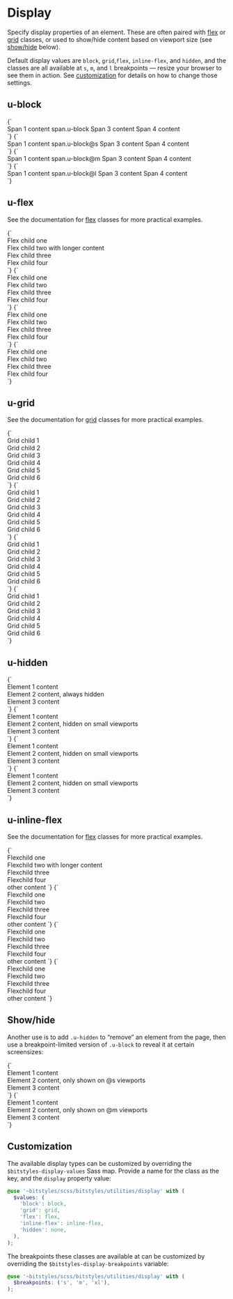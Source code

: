 
<Meta title="Utilities/display" />

# Display

Specify display properties of an element. These are often paired with [flex](/docs/utilities-flex--flex-with-grow-1-child) or [grid](/docs/utilities-grid--u-grid) classes, or used to show/hide content based on viewport size (see [show/hide](#showhide) below).

Default display values are `block`, `grid`,`flex`, `inline-flex`, and `hidden`, and the classes are all available at `s`, `m`, and `l` breakpoints — resize your browser to see them in action. See [customization](#customization) for details on how to change those settings.

## u-block

<Canvas isColumn>
  <Story name="u-block">
    {`
      <div class="u-bg-gray-10 u-padding-m">
        <span class="u-bg-background u-padding-xs">Span 1 content</span>
        <span class="u-block u-bg-background u-padding-xs">span.u-block</span>
        <span class="u-bg-background u-padding-xs">Span 3 content</span>
        <span class="u-bg-background u-padding-xs">Span 4 content</span>
      </div>
    `}
  </Story>
</Canvas>

<Canvas isColumn>
  <Story name="u-block@s">
    {`
      <div class="u-bg-gray-10 u-padding-m">
        <span class="u-bg-background u-padding-xs">Span 1 content</span>
        <span class="u-block@s u-bg-background u-padding-xs">span.u-block@s</span>
        <span class="u-bg-background u-padding-xs">Span 3 content</span>
        <span class="u-bg-background u-padding-xs">Span 4 content</span>
      </div>
    `}
  </Story>
  <Story name="u-block@m">
    {`
      <div class="u-bg-gray-10 u-padding-m">
        <span class="u-bg-background u-padding-xs">Span 1 content</span>
        <span class="u-block@m u-bg-background u-padding-xs">span.u-block@m</span>
        <span class="u-bg-background u-padding-xs">Span 3 content</span>
        <span class="u-bg-background u-padding-xs">Span 4 content</span>
      </div>
    `}
  </Story>
  <Story name="u-block@l">
    {`
      <div class="u-bg-gray-10 u-padding-m">
        <span class="u-bg-background u-padding-xs">Span 1 content</span>
        <span class="u-block@l u-bg-background u-padding-xs">span.u-block@l</span>
        <span class="u-bg-background u-padding-xs">Span 3 content</span>
        <span class="u-bg-background u-padding-xs">Span 4 content</span>
      </div>
    `}
  </Story>
</Canvas>

## u-flex

See the documentation for [flex](/docs/utilities-flex--flex-with-grow-1-child) classes for more practical examples.

<Canvas isColumn>
  <Story name="u-flex">
    {`
      <div class="u-flex u-padding-m u-bg-gray-10">
        <div class="a-card u-bg-background">Flex child one</div>
        <div class="a-card u-bg-background">Flex child two with longer content</div>
        <div class="a-card u-bg-background">Flex child three</div>
        <div class="a-card u-bg-background">Flex child four</div>
      </div>
    `}
  </Story>
</Canvas>

<Canvas isColumn>
  <Story name="u-flex@s">
    {`
      <div class="u-flex@s u-padding-m u-bg-gray-10">
        <div class="a-card u-bg-background">Flex child one</div>
        <div class="a-card u-bg-background">Flex child two</div>
        <div class="a-card u-bg-background">Flex child three</div>
        <div class="a-card u-bg-background">Flex child four</div>
      </div>
    `}
  </Story>
  <Story name="u-flex@m">
    {`
      <div class="u-flex@m u-padding-m u-bg-gray-10">
        <div class="a-card u-bg-background">Flex child one</div>
        <div class="a-card u-bg-background">Flex child two</div>
        <div class="a-card u-bg-background">Flex child three</div>
        <div class="a-card u-bg-background">Flex child four</div>
      </div>
    `}
  </Story>
  <Story name="u-flex@l">
    {`
      <div class="u-flex@l u-padding-m u-bg-gray-10">
        <div class="a-card u-bg-background">Flex child one</div>
        <div class="a-card u-bg-background">Flex child two</div>
        <div class="a-card u-bg-background">Flex child three</div>
        <div class="a-card u-bg-background">Flex child four</div>
      </div>
    `}
  </Story>
</Canvas>

## u-grid

See the documentation for [grid](/docs/utilities-grid--u-grid) classes for more practical examples.

<Canvas isColumn>
  <Story name="u-grid">
    {`
      <div class="u-grid u-gap-m u-padding-m u-bg-gray-10">
        <div class="u-bg-background u-padding-m a-card">Grid child 1</div>
        <div class="u-bg-background u-padding-m a-card">Grid child 2</div>
        <div class="u-bg-background u-padding-m a-card">Grid child 3</div>
        <div class="u-bg-background u-padding-m a-card">Grid child 4</div>
        <div class="u-bg-background u-padding-m a-card">Grid child 5</div>
        <div class="u-bg-background u-padding-m a-card">Grid child 6</div>
      </div>
    `}
  </Story>
</Canvas>

<Canvas isColumn>
  <Story name="u-grid@s">
    {`
      <div class="u-grid@s u-gap-m u-padding-m u-bg-gray-10">
        <div class="u-bg-background u-padding-m a-card">Grid child 1</div>
        <div class="u-bg-background u-padding-m a-card">Grid child 2</div>
        <div class="u-bg-background u-padding-m a-card">Grid child 3</div>
        <div class="u-bg-background u-padding-m a-card">Grid child 4</div>
        <div class="u-bg-background u-padding-m a-card">Grid child 5</div>
        <div class="u-bg-background u-padding-m a-card">Grid child 6</div>
      </div>
    `}
  </Story>
  <Story name="u-grid@m">
    {`
      <div class="u-grid@m u-gap-m u-padding-m u-bg-gray-10">
        <div class="u-bg-background u-padding-m a-card">Grid child 1</div>
        <div class="u-bg-background u-padding-m a-card">Grid child 2</div>
        <div class="u-bg-background u-padding-m a-card">Grid child 3</div>
        <div class="u-bg-background u-padding-m a-card">Grid child 4</div>
        <div class="u-bg-background u-padding-m a-card">Grid child 5</div>
        <div class="u-bg-background u-padding-m a-card">Grid child 6</div>
      </div>
    `}
  </Story>
  <Story name="u-grid@l">
    {`
      <div class="u-grid@l u-gap-m u-padding-m u-bg-gray-10">
        <div class="u-bg-background u-padding-m a-card">Grid child 1</div>
        <div class="u-bg-background u-padding-m a-card">Grid child 2</div>
        <div class="u-bg-background u-padding-m a-card">Grid child 3</div>
        <div class="u-bg-background u-padding-m a-card">Grid child 4</div>
        <div class="u-bg-background u-padding-m a-card">Grid child 5</div>
        <div class="u-bg-background u-padding-m a-card">Grid child 6</div>
      </div>
    `}
  </Story>
</Canvas>

## u-hidden

<Canvas isColumn>
  <Story name="u-hidden">
    {`
      <div class="u-gap-m u-padding-m u-bg-gray-10">
        <div class="u-bg-background u-padding-m a-card">Element 1 content</div>
        <div class="u-hidden u-bg-background u-padding-m a-card">Element 2 content, always hidden</div>
        <div class="u-bg-background u-padding-m a-card">Element 3 content</div>
      </div>
    `}
  </Story>
</Canvas>

<Canvas isColumn>
  <Story name="u-hidden@s">
    {`
      <div class="u-gap-m u-padding-m u-bg-gray-10">
        <div class="u-bg-background u-padding-m a-card">Element 1 content</div>
        <div class="u-hidden@s u-bg-background u-padding-m a-card">Element 2 content, hidden on small viewports</div>
        <div class="u-bg-background u-padding-m a-card">Element 3 content</div>
      </div>
    `}
  </Story>
  <Story name="u-hidden@m">
    {`
      <div class="u-gap-m u-padding-m u-bg-gray-10">
        <div class="u-bg-background u-padding-m a-card">Element 1 content</div>
        <div class="u-hidden@m u-bg-background u-padding-m a-card">Element 2 content, hidden on small viewports</div>
        <div class="u-bg-background u-padding-m a-card">Element 3 content</div>
      </div>
    `}
  </Story>
  <Story name="u-hidden@l">
    {`
      <div class="u-gap-m u-padding-m u-bg-gray-10">
        <div class="u-bg-background u-padding-m a-card">Element 1 content</div>
        <div class="u-hidden@l u-bg-background u-padding-m a-card">Element 2 content, hidden on small viewports</div>
        <div class="u-bg-background u-padding-m a-card">Element 3 content</div>
      </div>
    `}
  </Story>
</Canvas>

## u-inline-flex

See the documentation for [flex](/docs/utilities-flex--flex-with-grow-1-child) classes for more practical examples.

<Canvas isColumn>
  <Story name="u-inline-flex">
    {`
      <div class="u-inline-flex u-padding-m u-bg-gray-10">
        <div class="a-card u-bg-background">Flexchild one</div>
        <div class="a-card u-bg-background">Flexchild two with longer content</div>
        <div class="a-card u-bg-background">Flexchild three</div>
        <div class="a-card u-bg-background">Flexchild four</div>
      </div>
      other content
    `}
  </Story>
</Canvas>

<Canvas isColumn>
  <Story name="u-inline-flex@s">
    {`
      <div class="u-inline-flex@s u-padding-m u-bg-gray-10">
        <div class="a-card u-bg-background">Flexchild one</div>
        <div class="a-card u-bg-background">Flexchild two</div>
        <div class="a-card u-bg-background">Flexchild three</div>
        <div class="a-card u-bg-background">Flexchild four</div>
      </div>
      other content
    `}
  </Story>
  <Story name="u-inline-flex@m">
    {`
      <div class="u-inline-flex@m u-padding-m u-bg-gray-10">
        <div class="a-card u-bg-background">Flexchild one</div>
        <div class="a-card u-bg-background">Flexchild two</div>
        <div class="a-card u-bg-background">Flexchild three</div>
        <div class="a-card u-bg-background">Flexchild four</div>
      </div>
      other content
    `}
  </Story>
  <Story name="u-inline-flex@l">
    {`
      <div class="u-inline-flex@l u-padding-m u-bg-gray-10">
        <div class="a-card u-bg-background">Flexchild one</div>
        <div class="a-card u-bg-background">Flexchild two</div>
        <div class="a-card u-bg-background">Flexchild three</div>
        <div class="a-card u-bg-background">Flexchild four</div>
      </div>
      other content
    `}
  </Story>
</Canvas>

## Show/hide

Another use is to add `.u-hidden` to “remove” an element from the page, then use a breakpoint-limited version of `.u-block` to reveal it at certain screensizes:

<Canvas isColumn>
  <Story name="Show only @s">
    {`
      <div class="u-inline-flex@l u-padding-m u-bg-gray-10">
        <div class="a-card u-bg-background">Element 1 content</div>
        <div class="u-hidden u-block@s a-card u-bg-background">Element 2 content, only shown on @s viewports</div>
        <div class="a-card u-bg-background">Element 3 content</div>
      </div>
    `}
  </Story>
  <Story name="Show only @m">
    {`
      <div class="u-inline-flex@l u-padding-m u-bg-gray-10">
        <div class="a-card u-bg-background">Element 1 content</div>
        <div class="u-hidden u-block@m a-card u-bg-background">Element 2 content, only shown on @m viewports</div>
        <div class="a-card u-bg-background">Element 3 content</div>
      </div>
    `}
  </Story>
</Canvas>

## Customization

The available display types can be customized by overriding the `$bitstyles-display-values` Sass map. Provide a name for the class as the key, and the `display` property value:

```scss
@use '~bitstyles/scss/bitstyles/utilities/display' with (
  $values: (
    'block': block,
    'grid': grid,
    'flex': flex,
    'inline-flex': inline-flex,
    'hidden': none,
  ),
);
```

The breakpoints these classes are available at can be customized by overriding the `$bitstyles-display-breakpoints` variable:

```scss
@use '~bitstyles/scss/bitstyles/utilities/display' with (
  $breakpoints: ('s', 'm', 'xl'),
);
```
